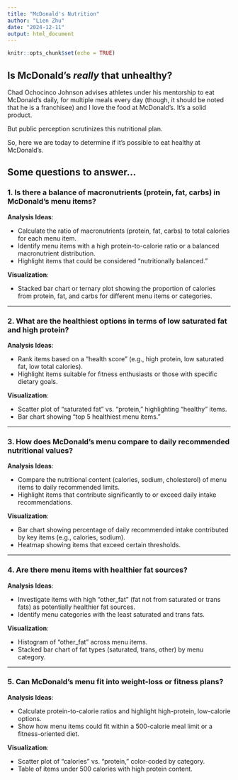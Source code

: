 ```yaml
---
title: "McDonald's Nutrition"
author: "Lien Zhu"
date: "2024-12-11"
output: html_document
---
```


```r
knitr::opts_chunk$set(echo = TRUE)
```

## Is McDonald's *really* that unhealthy?

Chad Ochocinco Johnson advises athletes under his mentorship to eat McDonald's daily, for multiple meals every day (though, it should be noted that he is a franchisee) and I love the food at McDonald's. It's a solid product.

But public perception scrutinizes this nutritional plan.

So, here we are today to determine if it's possible to eat healthy at McDonald's.


## Some questions to answer...

### **1. Is there a balance of macronutrients (protein, fat, carbs) in McDonald’s menu items?**

**Analysis Ideas**:

- Calculate the ratio of macronutrients (protein, fat, carbs) to total calories for each menu item.
- Identify menu items with a high protein-to-calorie ratio or a balanced macronutrient distribution.
- Highlight items that could be considered "nutritionally balanced."

**Visualization**:

- Stacked bar chart or ternary plot showing the proportion of calories from protein, fat, and carbs for different menu items or categories.

---

### **2. What are the healthiest options in terms of low saturated fat and high protein?**

**Analysis Ideas**:

- Rank items based on a "health score" (e.g., high protein, low saturated fat, low total calories).
- Highlight items suitable for fitness enthusiasts or those with specific dietary goals.

**Visualization**:

- Scatter plot of "saturated fat" vs. "protein," highlighting "healthy" items.
- Bar chart showing "top 5 healthiest menu items."

---

### **3. How does McDonald’s menu compare to daily recommended nutritional values?**

**Analysis Ideas**:

- Compare the nutritional content (calories, sodium, cholesterol) of menu items to daily recommended limits.
- Highlight items that contribute significantly to or exceed daily intake recommendations.

**Visualization**:

- Bar chart showing percentage of daily recommended intake contributed by key items (e.g., calories, sodium).
- Heatmap showing items that exceed certain thresholds.

---

### **4. Are there menu items with healthier fat sources?**

**Analysis Ideas**:

- Investigate items with high "other_fat" (fat not from saturated or trans fats) as potentially healthier fat sources.
- Identify menu categories with the least saturated and trans fats.

**Visualization**:

- Histogram of "other_fat" across menu items.
- Stacked bar chart of fat types (saturated, trans, other) by menu category.

---

### **5. Can McDonald’s menu fit into weight-loss or fitness plans?**

**Analysis Ideas**:

- Calculate protein-to-calorie ratios and highlight high-protein, low-calorie options.
- Show how menu items could fit within a 500-calorie meal limit or a fitness-oriented diet.

**Visualization**:

- Scatter plot of "calories" vs. "protein," color-coded by category.
- Table of items under 500 calories with high protein content.